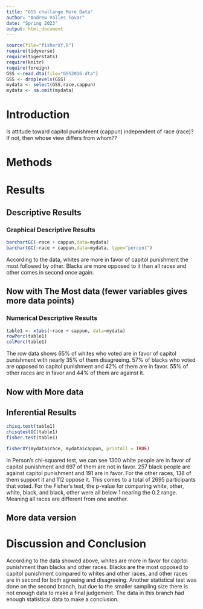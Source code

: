 ```yaml
---
title: "GSS challange More Data"
author: "Andrew Valles Tovar"
date: "Spring 2023"
output: html_document
---
```








```r
source(file="fisherXY.R")
require(tidyverse)
require(tigerstats)
require(knitr)
require(foreign)
GSS <-read.dta(file="GSS2016.dta")
GSS <- droplevels(GSS)
mydata <- select(GSS,race,cappun)
mydata <- na.omit(mydata)
```

# Introduction

<!--In this section you explain what you are trying to show.  Where did the data come from?  What is the research or other question you are trying to answer?.  If you skimp in this section expect to be marked down in your grade. Paint a picture of the project a couple of paragraphs is expected!-->

Is attitude toward capitol punishment (cappun) independent of race (race)?
If not, then whose view differs from whom??

# Methods

<!--Decide on your methods:  use "variable analysis" or other appropriate descriptors.  Make sure to choose at least one graphical method and at least one numerical method. Discuss what data manipulations may be needed for example subsetting or other binning procedures and what sort of graphical displays and inferential tools will be used!-->

# Results

<!--Divide this section into two sub-sections:  One for your descriptive  results and one for your inferential results.!-->

## Descriptive Results

### Graphical Descriptive Results

<!--Graphical results here.  Make sure to show your code.  Provide appropriate labels for axes, giving units if possible, and provide a good title for the graph, too.  Use the graphical results to describe the patterns if any that exist in the data as focused toward the research question. Bottom line is to explain the features of the graph that are relevant to conforming or departing to what is expected by your null hypothesis !-->

```r
barchartGC(~race + cappun,data=mydata)
barchartGC(~race + cappun,data=mydata, type="percent")

```

According to the data, whites are more in favor of capitol punishment the most followed by other. Blacks are more opposed to it than all races and other comes in second once again. 

## Now with The Most data (fewer variables gives more data points)



### Numerical Descriptive Results

<!--Numerical results go here. Use the numerical results to describe the patterns if any that exist in the data as focused toward the research question!-->

```r
table1 <- xtabs(~race + cappun, data=mydata)
rowPerc(table1)
colPerc(table1)
```

The row data shows 65% of whites who voted are in favor of capitol punishment with nearly 35% of them disagreeing. 57% of blacks who voted are opposed to capitol punishment and 42% of them are in favor. 55% of other races are in favor and 44% of them are against it.

## Now with More data



## Inferential Results

<!--State hypothesis clearly.  Make sure your discussion of the inferential test covers all the aspects that the test output produces, such as test statistic, p-value etc.  Make a decision about the null hypothesis, explain the assumptions on which the selected test/procedure was based, and why the chosen procedure satisfys the assumptions and is appropriate to answer the research question!-->

```r
chisq.test(table1)
chisqtestGC(table1)
fisher.test(table1)
```

```r
fisherXY(mydata$race, mydata$cappun, printAll = TRUE)
```


In Person's chi-squared test, we can see 1300 white people are in favor of capitol punishment and 697 of them are not in favor. 257 black people are against capitol punishment and 191 are in favor. For the other races, 138 of them support it and 112 oppose it. This comes to a total of 2695 participants that voted. For the Fisher's test, the p-value for comparing white, other, white, black, and black, other were all below 1 nearing the 0.2 range. Meaning all races are different from one another.

## More data version


# Discussion and Conclusion

<!--Discussion and conclusion here.  If you found a relationship be sure to consider whether the relationship occurs because one of the variavbles causes the other, or whether they perhasps are related for some other reason.  Watch the chapter 6 videos from the GeorgeTown videos collection.!-->
According to the data showed above, whites are more in favor for capitol punishment than blacks and other races. Blacks are the most opposed to capitol punishment compared to whites and other races, and other races are in second for both agreeing and disagreeing. Another statistical test was done on the second branch, but due to the smaller sampling size there is not enough data to make a final judgement. The data in this branch had enough statistical data to make a conclusion.